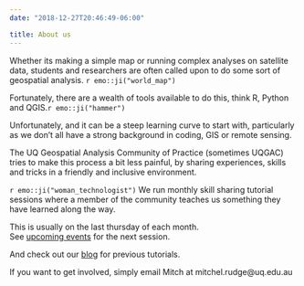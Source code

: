 ```yaml
---
date: "2018-12-27T20:46:49-06:00"

title: About us
---
```


Whether its making a simple map or running complex analyses on satellite data,  students and researchers are often called upon to do some sort of geospatial analysis. `r emo::ji("world_map")`  

Fortunately, there are a wealth of tools available to do this, think R, Python and QGIS.`r emo::ji("hammer")`    

Unfortunately, and it can be a steep learning curve to start with, particularly as we don't all have a strong background in coding, GIS or remote sensing.  

The UQ Geospatial Analysis Community of Practice (sometimes UQGAC) tries to make this process a bit less painful, by sharing  experiences, skills and tricks in a friendly and inclusive environment.    

`r emo::ji("woman_technologist")` We run monthly skill sharing tutorial sessions where a member of the community teaches us something they have learned along the way. 

This is usually on the last thursday of each month.  
See [upcoming events](/upcoming-events/) for the next session. 

And check out our [blog](/post/) for previous tutorials.  


If you want to get involved, simply email Mitch at mitchel.rudge@uq.edu.au




